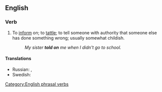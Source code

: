 ==English==
===Verb===
{{infl|en|verb|head=to [[tell]] on}}
# To [[inform]] on; to [[tattle]]; to tell someone with authority that someone else has done something wrong; usually somewhat childish.
#: ''My sister '''told on''' me when I didn't go to school.''

====Translations====

{{trans-top|to tell someone that someone else has done something wrong}}
{{trans-mid}}
* Russian: {{t|ru|ябедничать|sc=Cyrl|tr=jábedničat'}} {{impf}}, {{t|ru|наябедничать|sc=Cyrl|tr=najábedničat'}} {{pf}}
* Swedish: {{t|sv|skvallra}}
{{trans-bot}}
[[Category:English phrasal verbs]]